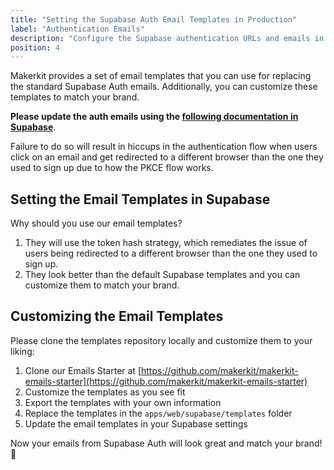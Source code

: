 ```yaml
---
title: "Setting the Supabase Auth Email Templates in Production"
label: "Authentication Emails"
description: "Configure the Supabase authentication URLs and emails in the Next.js Supabase Starter Kit."
position: 4
---
```


Makerkit provides a set of email templates that you can use for replacing the standard Supabase Auth emails. Additionally, you can customize these templates to match your brand.

**Please update the auth emails using the [following documentation in Supabase](https://supabase.com/docs/guides/auth/auth-email-templates#redirecting-the-user-to-a-server-side-endpoint)**.

<Alert type='warn'>
    Failure to do so will result in hiccups in the authentication flow when users click on an email and get redirected to a different browser than the one they used to sign up due to how the PKCE flow works.
</Alert>

## Setting the Email Templates in Supabase

Why should you use our email templates?

1. They will use the token hash strategy, which remediates the issue of users being redirected to a different browser than the one they used to sign up.
2. They look better than the default Supabase templates and you can customize them to match your brand.

## Customizing the Email Templates

Please clone the templates repository locally and customize them to your liking:

1. Clone our Emails Starter at [https://github.com/makerkit/makerkit-emails-starter](https://github.com/makerkit/makerkit-emails-starter)
2. Customize the templates as you see fit
3. Export the templates with your own information
4. Replace the templates in the `apps/web/supabase/templates` folder
5. Update the email templates in your Supabase settings

Now your emails from Supabase Auth will look great and match your brand! 🎉